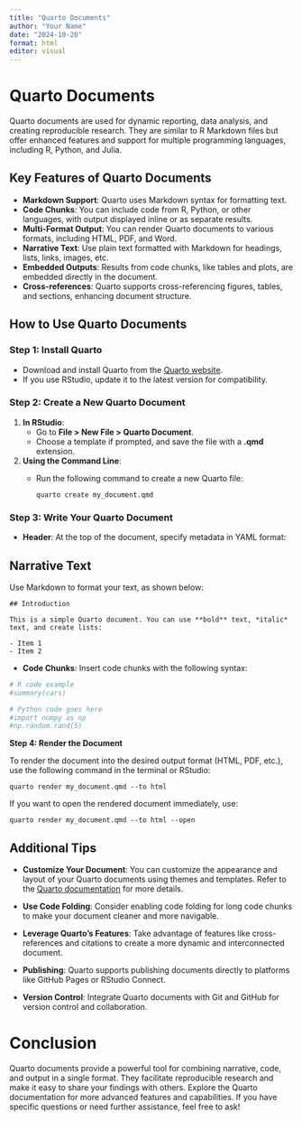 ```yaml
---
title: "Quarto Documents"
author: "Your Name"
date: "2024-10-20"
format: html
editor: visual
---
```


# Quarto Documents

Quarto documents are used for dynamic reporting, data analysis, and creating reproducible research. They are similar to R Markdown files but offer enhanced features and support for multiple programming languages, including R, Python, and Julia.

## Key Features of Quarto Documents

- **Markdown Support**: Quarto uses Markdown syntax for formatting text.
- **Code Chunks**: You can include code from R, Python, or other languages, with output displayed inline or as separate results.
- **Multi-Format Output**: You can render Quarto documents to various formats, including HTML, PDF, and Word.
- **Narrative Text**: Use plain text formatted with Markdown for headings, lists, links, images, etc.
- **Embedded Outputs**: Results from code chunks, like tables and plots, are embedded directly in the document.
- **Cross-references**: Quarto supports cross-referencing figures, tables, and sections, enhancing document structure.

## How to Use Quarto Documents

### Step 1: Install Quarto
- Download and install Quarto from the [Quarto website](https://quarto.org/docs/websites/).
- If you use RStudio, update it to the latest version for compatibility.

### Step 2: Create a New Quarto Document

1. **In RStudio**:
   - Go to **File > New File > Quarto Document**.
   - Choose a template if prompted, and save the file with a **.qmd** extension.

2. **Using the Command Line**:
   - Run the following command to create a new Quarto file:

     ```
     quarto create my_document.qmd
     ```

### Step 3: Write Your Quarto Document

- **Header**: At the top of the document, specify metadata in YAML format:

## Narrative Text

Use Markdown to format your text, as shown below:

```
## Introduction

This is a simple Quarto document. You can use **bold** text, *italic* text, and create lists:

- Item 1
- Item 2
```

-   **Code Chunks**: Insert code chunks with the following syntax:


```r
# R code example
#summary(cars)
```



```python
# Python code goes here
#import numpy as np
#np.random.rand(5)
```

**Step 4: Render the Document**

To render the document into the desired output format (HTML, PDF, etc.), use the following command in the terminal or RStudio:

```
quarto render my_document.qmd --to html
```

If you want to open the rendered document immediately, use:

```
quarto render my_document.qmd --to html --open
```

::: {.callout .callout-additional collapse="false"}
# Additional Tips

-   **Customize Your Document**: You can customize the appearance and layout of your Quarto documents using themes and templates. Refer to the [Quarto documentation](%5Bhttps://quarto.org/) for more details.

-   **Use Code Folding**: Consider enabling code folding for long code chunks to make your document cleaner and more navigable.

-   **Leverage Quarto's Features**: Take advantage of features like cross-references and citations to create a more dynamic and interconnected document.

-   **Publishing**: Quarto supports publishing documents directly to platforms like GitHub Pages or RStudio Connect.

-   **Version Control**: Integrate Quarto documents with Git and GitHub for version control and collaboration.
:::

# Conclusion

Quarto documents provide a powerful tool for combining narrative, code, and output in a single format. They facilitate reproducible research and make it easy to share your findings with others. Explore the Quarto documentation for more advanced features and capabilities. If you have specific questions or need further assistance, feel free to ask!

